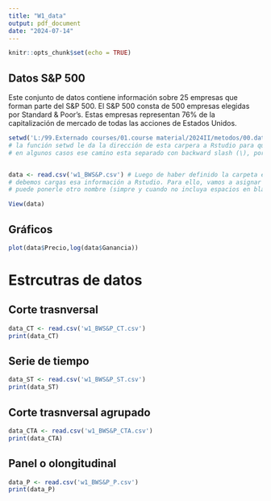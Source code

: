 ---
title: "W1_data"
output: pdf_document
date: "2024-07-14"
---

```{r setup, include=FALSE}
knitr::opts_chunk$set(echo = TRUE)
```

## Datos S&P 500

Este conjunto de datos contiene información sobre 25 empresas que forman parte del S&P 500. El S&P 500 consta de 500 empresas elegidas por Standard & Poor's. Estas empresas representan 76% de la capitalización de mercado de todas las acciones de Estados Unidos.

```{r }

setwd('L:/99.Externado courses/01.course material/2024II/metodos/00.data') # Este es el directorio (carpeta) en donde estan sus datos.
# la función setwd le da la dirección de esta carpera a Rstudio para que, cuando se lo indiquemos, busque información allí. Recuerden que
# en algunos casos ese camino esta separado con backward slash (\), por lo que puede que necesiten cambiarlos por foward slash (/).


data <- read.csv('w1_BWS&P.csv') # Luego de haber definido la carpeta en donde se encuentra el conjunto de datos con el que vamos a trabajar,
# debemos cargas esa información a Rstudio. Para ello, vamos a asignar un objeto en el ambiente. En mi caso, lo nombré 'data', pero ustedes 
# puede ponerle otro nombre (simpre y cuando no incluya espacios en blanco o caracteres extraños).

View(data)

```

## Gráficos

```{r , echo=FALSE}
plot(data$Precio,log(data$Ganancia))
```

# Estrcutras de datos

## Corte trasnversal

```{r , echo=FALSE}
data_CT <- read.csv('w1_BWS&P_CT.csv')
print(data_CT)
```

## Serie de tiempo

```{r , echo=FALSE}
data_ST <- read.csv('w1_BWS&P_ST.csv')
print(data_ST)
```

## Corte trasnversal agrupado

```{r , echo=FALSE}
data_CTA <- read.csv('w1_BWS&P_CTA.csv')
print(data_CTA)

```

## Panel o olongitudinal

```{r , echo=FALSE}
data_P <- read.csv('w1_BWS&P_P.csv')
print(data_P)

```
